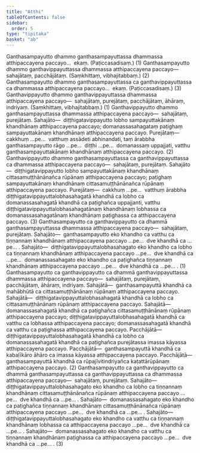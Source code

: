 ```yaml
---
title: "Atthi"
tableOfContents: false
sidebar:
  order: 5
type: "tipitaka"
basket: "ab"
---
```



<DynamicBreadcrumb />

<Division number="93">

<Paragraph number="1818">
Ganthasampayutto dhammo ganthasampayuttassa dhammassa atthipaccayena paccayo…  ekaṃ. (Paṭiccasadisaṃ.) (1)
</Paragraph>

<Paragraph number="1819">
Ganthasampayutto dhammo ganthavippayuttassa dhammassa atthipaccayena paccayo—  sahajātaṃ, pacchājātaṃ. (Saṃkhittaṃ, vibhajitabbaṃ.) (2)
</Paragraph>

<Paragraph number="1820">
Ganthasampayutto dhammo ganthasampayuttassa ca ganthavippayuttassa ca dhammassa atthipaccayena paccayo…  ekaṃ. (Paṭiccasadisaṃ.) (3)
</Paragraph>

</Division>
<Division number="94">

<Paragraph number="1821">
Ganthavippayutto dhammo ganthavippayuttassa dhammassa atthipaccayena paccayo—  sahajātaṃ, purejātaṃ, pacchājātaṃ, āhāraṃ, indriyaṃ. (Saṃkhittaṃ, vibhajitabbaṃ.) (1)
</Paragraph>

<Paragraph number="1822">
Ganthavippayutto dhammo ganthasampayuttassa dhammassa atthipaccayena paccayo—  sahajātaṃ, purejātaṃ. <Emphasis>Sahajāto</Emphasis>—  diṭṭhigatavippayutto lobho sampayuttakānaṃ khandhānaṃ atthipaccayena paccayo; domanassasahagataṃ paṭighaṃ sampayuttakānaṃ khandhānaṃ atthipaccayena paccayo. <Emphasis>Purejātaṃ</Emphasis>—  cakkhuṃ …pe…  vatthuṃ assādeti abhinandati, taṃ ārabbha ganthasampayutto rāgo …pe…  diṭṭhi …pe…  domanassaṃ uppajjati, vatthu ganthasampayuttakānaṃ khandhānaṃ atthipaccayena paccayo. (2)
</Paragraph>

<Paragraph number="1823">
Ganthavippayutto dhammo ganthasampayuttassa ca ganthavippayuttassa ca dhammassa atthipaccayena paccayo—  sahajātaṃ, purejātaṃ. <Emphasis>Sahajāto</Emphasis>—  diṭṭhigatavippayutto lobho sampayuttakānaṃ khandhānaṃ cittasamuṭṭhānānañca rūpānaṃ atthipaccayena paccayo; paṭighaṃ sampayuttakānaṃ khandhānaṃ cittasamuṭṭhānānañca rūpānaṃ atthipaccayena paccayo. <Emphasis>Purejātaṃ</Emphasis>—  cakkhuṃ …pe…  vatthuṃ ārabbha diṭṭhigatavippayuttalobhasahagatā khandhā ca lobho ca domanassasahagatā khandhā ca paṭighañca uppajjanti, vatthu diṭṭhigatavippayuttalobhasahagatānaṃ khandhānaṃ lobhassa ca domanassasahagatānaṃ khandhānaṃ paṭighassa ca atthipaccayena paccayo. (3)
</Paragraph>

</Division>
<Division number="95">

<Paragraph number="1824">
Ganthasampayutto ca ganthavippayutto ca dhammā ganthasampayuttassa dhammassa atthipaccayena paccayo—  sahajātaṃ, purejātaṃ. <Emphasis>Sahajāto</Emphasis>—  ganthasampayutto eko khandho ca vatthu ca tiṇṇannaṃ khandhānaṃ atthipaccayena paccayo …pe…  dve khandhā ca …pe… . <Emphasis>Sahajāto</Emphasis>—  diṭṭhigatavippayuttalobhasahagato eko khandho ca lobho ca tiṇṇannaṃ khandhānaṃ atthipaccayena paccayo …pe…  dve khandhā ca …pe…  domanassasahagato eko khandho ca paṭighañca tiṇṇannaṃ khandhānaṃ atthipaccayena paccayo …pe…  dve khandhā ca …pe… . (1)
</Paragraph>

<Paragraph number="1825">
Ganthasampayutto ca ganthavippayutto ca dhammā ganthavippayuttassa dhammassa atthipaccayena paccayo—  sahajātaṃ, purejātaṃ, pacchājātaṃ, āhāraṃ, indriyaṃ. <Emphasis>Sahajātā</Emphasis>—  ganthasampayuttā khandhā ca mahābhūtā ca cittasamuṭṭhānānaṃ rūpānaṃ atthipaccayena paccayo. <Emphasis>Sahajātā</Emphasis>—  diṭṭhigatavippayuttalobhasahagatā khandhā ca lobho ca cittasamuṭṭhānānaṃ rūpānaṃ atthipaccayena paccayo. <Emphasis>Sahajātā</Emphasis>—  domanassasahagatā khandhā ca paṭighañca cittasamuṭṭhānānaṃ rūpānaṃ atthipaccayena paccayo; diṭṭhigatavippayuttalobhasahagatā khandhā ca vatthu ca lobhassa atthipaccayena paccayo; domanassasahagatā khandhā ca vatthu ca paṭighassa atthipaccayena paccayo. <Emphasis>Pacchājātā</Emphasis>—  diṭṭhigatavippayuttalobhasahagatā khandhā ca lobho ca domanassasahagatā khandhā ca paṭighañca purejātassa imassa kāyassa atthipaccayena paccayo. <Emphasis>Pacchājātā</Emphasis>—  ganthasampayuttā khandhā ca kabaḷīkāro āhāro ca imassa kāyassa atthipaccayena paccayo. <Emphasis>Pacchājātā</Emphasis>—  ganthasampayuttā khandhā ca rūpajīvitindriyañca kaṭattārūpānaṃ atthipaccayena paccayo. (2)
</Paragraph>

<Paragraph number="1826">
Ganthasampayutto ca ganthavippayutto ca dhammā ganthasampayuttassa ca ganthavippayuttassa ca dhammassa atthipaccayena paccayo—  sahajātaṃ, purejātaṃ. <Emphasis>Sahajāto</Emphasis>—  diṭṭhigatavippayuttalobhasahagato eko khandho ca lobho ca tiṇṇannaṃ khandhānaṃ cittasamuṭṭhānānañca rūpānaṃ atthipaccayena paccayo …pe…  dve khandhā ca …pe… . <Emphasis>Sahajāto</Emphasis>—  domanassasahagato eko khandho ca paṭighañca tiṇṇannaṃ khandhānaṃ cittasamuṭṭhānānañca rūpānaṃ atthipaccayena paccayo …pe…  dve khandhā ca …pe… . <Emphasis>Sahajāto</Emphasis>—  diṭṭhigatavippayuttalobhasahagato eko khandho ca vatthu ca tiṇṇannaṃ khandhānaṃ lobhassa ca atthipaccayena paccayo …pe…  dve khandhā ca …pe… . <Emphasis>Sahajāto</Emphasis>—  domanassasahagato eko khandho ca vatthu ca tiṇṇannaṃ khandhānaṃ paṭighassa ca atthipaccayena paccayo …pe…  dve khandhā ca …pe… . (3)
</Paragraph>
</Division>